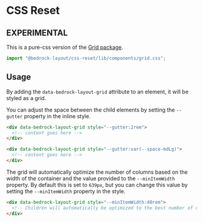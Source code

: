 
<Meta title="Pure-CSS/components/grid.css" />

# CSS Reset

## EXPERIMENTAL

This is a pure-css version of the [Grid package](/?path=/docs/components-grid--api).

```javascript
import "@bedrock-layout/css-reset/lib/components/grid.css";
```

## Usage

By adding the `data-bedrock-layout-grid` attribute to an element, it will be styled as a grid.

You can adjust the space between the child elements by setting the `--gutter` property in the inline style.

```html
<div data-bedrock-layout-grid style="--gutter:2rem">
  <!-- content goes here -->
</div>

<div data-bedrock-layout-grid style="--gutter:var(--space-mdLg)">
  <!-- content goes here -->
</div>
```

The grid will automatically optimize the number of columns based on the width of the container and the value provided to the `--minItemWidth` property. By default this is set to `639px`, but you can change this value by setting the `--minItemWidth` property in the style.

```html
<div data-bedrock-layout-grid style="--minItemWidth:40rem">
  <!-- Children will automatically be optimized to the best number of columns -->
</div>
```
